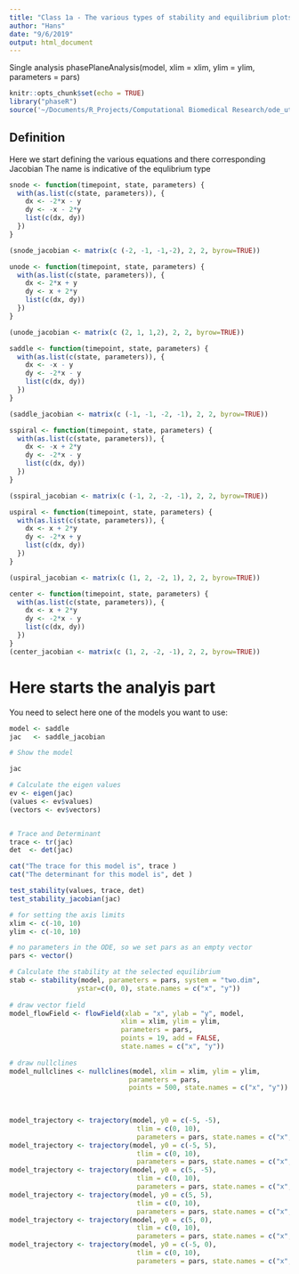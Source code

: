 ```yaml
---
title: "Class 1a - The various types of stability and equilibrium plots in the slides"
author: "Hans"
date: "9/6/2019"
output: html_document
---
```



Single analysis
phasePlaneAnalysis(model, xlim = xlim, ylim = ylim, parameters = pars)

```r
knitr::opts_chunk$set(echo = TRUE)
library("phaseR")
source('~/Documents/R_Projects/Computational Biomedical Research/ode_utilities.R')
```



## Definition 
Here we start defining the various equations and there corresponding Jacobian
The name is indicative of the equlibrium type

```r
snode <- function(timepoint, state, parameters) { 
  with(as.list(c(state, parameters)), {
    dx <- -2*x - y 
    dy <- -x - 2*y 
    list(c(dx, dy))
  }) 
}

(snode_jacobian <- matrix(c (-2, -1, -1,-2), 2, 2, byrow=TRUE))

```


```r
unode <- function(timepoint, state, parameters) { 
  with(as.list(c(state, parameters)), {
    dx <- 2*x + y 
    dy <- x + 2*y 
    list(c(dx, dy))
  }) 
}

(unode_jacobian <- matrix(c (2, 1, 1,2), 2, 2, byrow=TRUE))
```


```r
saddle <- function(timepoint, state, parameters) { 
  with(as.list(c(state, parameters)), {
    dx <- -x - y 
    dy <- -2*x - y 
    list(c(dx, dy))
  }) 
}

(saddle_jacobian <- matrix(c (-1, -1, -2, -1), 2, 2, byrow=TRUE))
```


```r
sspiral <- function(timepoint, state, parameters) { 
  with(as.list(c(state, parameters)), {
    dx <- -x + 2*y 
    dy <- -2*x - y 
    list(c(dx, dy))
  }) 
}

(sspiral_jacobian <- matrix(c (-1, 2, -2, -1), 2, 2, byrow=TRUE))
```


```r
uspiral <- function(timepoint, state, parameters) { 
  with(as.list(c(state, parameters)), {
    dx <- x + 2*y 
    dy <- -2*x + y 
    list(c(dx, dy))
  }) 
}

(uspiral_jacobian <- matrix(c (1, 2, -2, 1), 2, 2, byrow=TRUE))
```


```r
center <- function(timepoint, state, parameters) { 
  with(as.list(c(state, parameters)), {
    dx <- x + 2*y 
    dy <- -2*x - y 
    list(c(dx, dy))
  }) 
}
(center_jacobian <- matrix(c (1, 2, -2, -1), 2, 2, byrow=TRUE))

```

# Here starts the analyis part

You need to select here one of the models you want to use:

```r
model <- saddle
jac   <- saddle_jacobian


```


```r

# Show the model

jac

# Calculate the eigen values
ev <- eigen(jac)
(values <- ev$values)
(vectors <- ev$vectors)


# Trace and Determinant 
trace <- tr(jac)
det  <- det(jac)

cat("The trace for this model is", trace )
cat("The determinant for this model is", det )

test_stability(values, trace, det)
test_stability_jacobian(jac)

# for setting the axis limits
xlim <- c(-10, 10) 
ylim <- c(-10, 10)

# no parameters in the ODE, so we set pars as an empty vector
pars <- vector()

# Calculate the stability at the selected equilibrium
stab <- stability(model, parameters = pars, system = "two.dim",
                 ystar=c(0, 0), state.names = c("x", "y"))
 
# draw vector field
model_flowField <- flowField(xlab = "x", ylab = "y", model, 
                            xlim = xlim, ylim = ylim, 
                            parameters = pars, 
                            points = 19, add = FALSE, 
                            state.names = c("x", "y"))
  
# draw nullclines
model_nullclines <- nullclines(model, xlim = xlim, ylim = ylim,
                              parameters = pars,
                              points = 500, state.names = c("x", "y"))
  

  
model_trajectory <- trajectory(model, y0 = c(-5, -5), 
                                tlim = c(0, 10), 
                                parameters = pars, state.names = c("x", "y"))
model_trajectory <- trajectory(model, y0 = c(-5, 5), 
                                tlim = c(0, 10), 
                                parameters = pars, state.names = c("x", "y"))
model_trajectory <- trajectory(model, y0 = c(5, -5), 
                                tlim = c(0, 10), 
                                parameters = pars, state.names = c("x", "y"))
model_trajectory <- trajectory(model, y0 = c(5, 5), 
                                tlim = c(0, 10), 
                                parameters = pars, state.names = c("x", "y"))
model_trajectory <- trajectory(model, y0 = c(5, 0), 
                                tlim = c(0, 10), 
                                parameters = pars, state.names = c("x", "y"))
model_trajectory <- trajectory(model, y0 = c(-5, 0), 
                                tlim = c(0, 10), 
                                parameters = pars, state.names = c("x", "y"))
  

```





